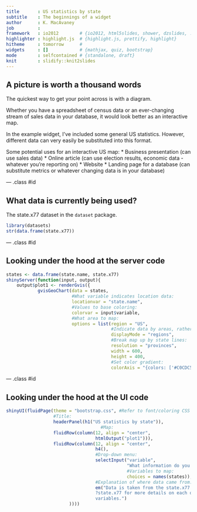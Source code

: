 ```yaml
---
title       : US statistics by state
subtitle    : The beginnings of a widget
author      : K. MacAvaney
job         : 
framework   : io2012        # {io2012, html5slides, shower, dzslides, ...}
highlighter : highlight.js  # {highlight.js, prettify, highlight}
hitheme     : tomorrow      # 
widgets     : []            # {mathjax, quiz, bootstrap}
mode        : selfcontained # {standalone, draft}
knit        : slidify::knit2slides
---
```


## A picture is worth a thousand words

The quickest way to get your point across is with a diagram.

Whether you have a spreadsheet of census data or an ever-changing stream of sales data in your database, it would look better as an interactive map.

In the example widget, I've included some general US statistics. However, different data can very easily be substituted into this format.

Some potential uses for an interactive US map:
* Business presentation (can use sales data)
* Online article (can use election results, economic data - whatever you're reporting on)
* Website
* Landing page for a database (can substitute metrics or whatever changing data is in your database)

--- .class #id 

## What data is currently being used?

The state.x77 dataset in the `dataset` package.

```r
library(datasets)
str(data.frame(state.x77))
```

--- .class #id

## Looking under the hood at the server code

```r
states <- data.frame(state.name, state.x77) 
shinyServer(function(input, output){ 
    output$plot1 <- renderGvis({ 
            gvisGeoChart(data = states, 
                         #What variable indicates location data:
                         locationvar = "state.name",
                         #Values to base coloring:
                         colorvar = input$variable,
                         #What area to map:
                         options = list(region = "US",
                                        #Indicate data by areas, rather than pins:
                                        displayMode = "regions",
                                        #Break map up by state lines:
                                        resolution = "provinces", 
                                        width = 600,
                                        height = 400,
                                        #Set color gradient:
                                        colorAxis = "{colors: ['#C0CDC5','#F90409']}"))})})
```

--- .class #id

## Looking under the hood at the UI code

```r
shinyUI(fluidPage(theme = "bootstrap.css", #Refer to font/coloring CSS theme
                  #Title:
                  headerPanel(h1("US statistics by state")), 
                                    #Map:
                  fluidRow(column(12, align = "center",
                                  htmlOutput("plot1"))),
                  fluidRow(column(12, align = "center",
                                  h4(),
                                  #Drop-down menu:
                                  selectInput("variable", 
                                              "What information do you want to see?",
                                              #Variables to map:
                                              choices = names(states)),
                                  #Explanation of where data came from:
                                  em("Data is taken from the state.x77 R dataset. See 
                                  ?state.x77 for more details on each of the 
                                  variables.") 
                        ))))
```




